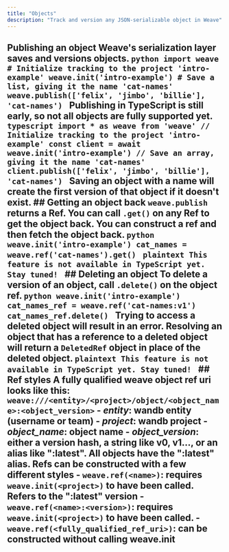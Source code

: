 ```yaml
---
title: "Objects"
description: "Track and version any JSON-serializable object in Weave"
---
```

## Publishing an object Weave's serialization layer saves and versions objects. <Tabs> <Tab title="Python"> ```python import weave # Initialize tracking to the project 'intro-example' weave.init('intro-example') # Save a list, giving it the name 'cat-names' weave.publish(['felix', 'jimbo', 'billie'], 'cat-names') ``` </Tab> <Tab title="TypeScript"> Publishing in TypeScript is still early, so not all objects are fully supported yet. ```typescript import * as weave from 'weave' // Initialize tracking to the project 'intro-example' const client = await weave.init('intro-example') // Save an array, giving it the name 'cat-names' client.publish(['felix', 'jimbo', 'billie'], 'cat-names') ``` </Tab> </Tabs> Saving an object with a name will create the first version of that object if it doesn't exist. ## Getting an object back <Tabs> <Tab title="Python"> `weave.publish` returns a Ref. You can call `.get()` on any Ref to get the object back. You can construct a ref and then fetch the object back. ```python weave.init('intro-example') cat_names = weave.ref('cat-names').get() ``` </Tab> <Tab title="TypeScript"> ```plaintext This feature is not available in TypeScript yet. Stay tuned! ``` </Tab> </Tabs> ## Deleting an object <Tabs> <Tab title="Python"> To delete a version of an object, call `.delete()` on the object ref. ```python weave.init('intro-example') cat_names_ref = weave.ref('cat-names:v1') cat_names_ref.delete() ``` Trying to access a deleted object will result in an error. Resolving an object that has a reference to a deleted object will return a `DeletedRef` object in place of the deleted object. </Tab> <Tab title="TypeScript"> ```plaintext This feature is not available in TypeScript yet. Stay tuned! ``` </Tab> </Tabs> ## Ref styles A fully qualified weave object ref uri looks like this: ``` weave:///<entity>/<project>/object/<object_name>:<object_version> ``` - _entity_: wandb entity (username or team) - _project_: wandb project - _object_name_: object name - _object_version_: either a version hash, a string like v0, v1..., or an alias like ":latest". All objects have the ":latest" alias. Refs can be constructed with a few different styles - `weave.ref(<name>)`: requires `weave.init(<project>)` to have been called. Refers to the ":latest" version - `weave.ref(<name>:<version>)`: requires `weave.init(<project>)` to have been called. - `weave.ref(<fully_qualified_ref_uri>)`: can be constructed without calling weave.init